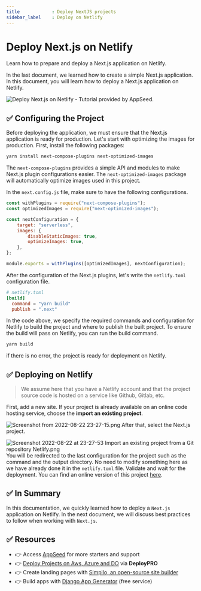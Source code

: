 ```yaml
---
title            : Deploy NextJS projects
sidebar_label    : Deploy on Netlify
---
```


# Deploy Next.js on Netlify

<SubHeading>Learn how to prepare and deploy a Next.js application on Netlify.</SubHeading>

In the last document, we learned how to create a simple Next.js application. 
In this document, you will learn how to deploy a Next.js application on Netlify.

![Deploy Next.js on Netlify - Tutorial provided by AppSeed.](https://github-production-user-asset-6210df.s3.amazonaws.com/51070104/270271822-7d508468-319c-4576-90d3-45e6a54a16d4.jpg) 

## ✅ Configuring the Project

Before deploying the application, we must ensure that the Next.js application is ready for production. Let's start with optimizing the images for production. First, install the following packages:

```bash
yarn install next-compose-plugins next-optimized-images
```

The `next-compose-plugins` provides a simple API and modules to make Next.js plugin configurations easier. The `next-optimized-images` package will automatically optimize images used in this project.

In the `next.config.js` file, make sure to have the following configurations.

```js
const withPlugins = require("next-compose-plugins");
const optimizedImages = require("next-optimized-images");

const nextConfiguration = {
	target: "serverless",
	images: {
		disableStaticImages: true,
		optimizeImages: true,
	},
};

module.exports = withPlugins([optimizedImages], nextConfiguration);
```

After the configuration of the Next.js plugins, let's write the `netlify.toml` configuration file.

```toml
# netlify.toml
[build]
  command = "yarn build"
  publish = ".next"
```

In the code above, we specify the required commands and configuration for Netlify to build the project and where to publish the built project. To ensure the build will pass on Netlify, you can run the build command.

```bash
yarn build
```

if there is no error, the project is ready for deployment on Netlify.

## ✅ Deploying on Netlify

> We assume here that you have a Netlify account and that the project source code is hosted on a service like Github, Gitlab, etc.

First, add a new site. If your project is already available on an online code hosting service, choose the **import an existing project**.

![Screenshot from 2022-08-22 23-27-15.png](https://cdn.hashnode.com/res/hashnode/image/upload/v1661207997452/8GwJLZ-lz.png) After that, select the Next.js project.

![Screenshot 2022-08-22 at 23-27-53 Import an existing project from a Git repository Netlify.png](https://cdn.hashnode.com/res/hashnode/image/upload/v1661208127511/mJV59cEgs.png) You will be redirected to the last configuration for the project such as the command and the output directory. No need to modify something here as we have already done it in the `netlify.toml` file. Validate and wait for the deployment. You can find an online version of this project [here](https://rococo-bienenstitch-ddae51.netlify.app/).

## ✅ In Summary

In this documentation, we quickly learned how to deploy a `Next.js` application on Netlify. In the next document, we will discuss best practices to follow when working with `Next.js`.

## ✅ Resources

- 👉 Access [AppSeed](https://appseed.us/) for more starters and support 
- 👉 [Deploy Projects on Aws, Azure and DO](https://www.docs.deploypro.dev/) via **DeployPRO**
- 👉 Create landing pages with [Simpllo, an open-source site builder](https://www.simpllo.com/)
- 👉 Build apps with [Django App Generator](https://app-generator.dev/django/) (free service)
